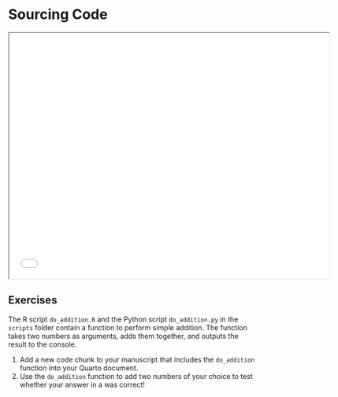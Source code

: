 # Sourcing Code {.unnumbered}

```{=html}
<iframe width="650" height="500" src="slides/analysis.html#/sourcing-scripts"></iframe>
```

## Exercises

The R script `do_addition.R` and the Python script `do_addition.py` in the `scripts` folder contain a function to perform simple addition. The function takes two numbers as arguments, adds them together, and outputs the result to the console.

1.  Add a new code chunk to your manuscript that includes the `do_addition` function into your Quarto document.
2.  Use the `do_addition` function to add two numbers of your choice to test whether your answer in a was correct!

<!-- Commenting this out because we don't give the solutions to other exercises either 
## Solutions

::: panel-tabset
### R
````
```{{r}}
#| label: Include the do_addition.R function in the current file
#| file: "scripts/do_addition.R"
```
```` 
and
````
```{{r}}
#| label: perform an addition to check whether the sourcing worked
a <- 4
b <- 3
do_addition(a, b)
```
````

### Python
````
```{{.python include=scripts/do_addition.py}}
```
```` 

````
```{{python}}
#| echo: false
%run do_addition_py
```
```` 
and
````
```{{python}}
#| label: perform an addition to check whether the sourcing worked
a = 4
b = 3
do_addition(a, b)
```
````
:::
-->